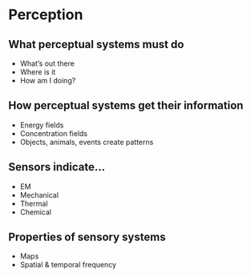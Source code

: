 # Perception

## What perceptual systems must do

- What's out there
- Where is it
- How am I doing?

## How perceptual systems get their information

- Energy fields
- Concentration fields
- Objects, animals, events create patterns

## Sensors indicate...

- EM
- Mechanical
- Thermal
- Chemical

## Properties of sensory systems

- Maps
- Spatial & temporal frequency